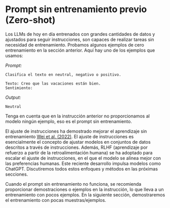 # Prompt sin entrenamiento previo (Zero-shot)

Los LLMs de hoy en día entrenados con grandes cantidades de datos y ajustados para seguir instrucciones, son capaces de realizar tareas sin necesidad de entrenamiento. Probamos algunos ejemplos de cero entrenamiento en la sección anterior. Aquí hay uno de los ejemplos que usamos:

*Prompt:*
```
Clasifica el texto en neutral, negativo o positivo. 

Texto: Creo que las vacaciones están bien.
Sentimiento:
```

*Output:*
```
Neutral
```

Tenga en cuenta que en la instrucción anterior no proporcionamos al modelo ningún ejemplo, eso es el prompt sin entrenamiento.

El ajuste de instrucciones ha demostrado mejorar el aprendizaje sin entrenamiento [Wei et al. (2022)](https://arxiv.org/pdf/2109.01652.pdf). El ajuste de instrucciones es esencialmente el concepto de ajustar modelos en conjuntos de datos descritos a través de instrucciones. Además, RLHF (aprendizaje por refuerzo a partir de la retroalimentación humana) se ha adoptado para escalar el ajuste de instrucciones, en el que el modelo se alinea mejor con las preferencias humanas. Este reciente desarrollo impulsa modelos como ChatGPT. Discutiremos todos estos enfoques y métodos en las próximas secciones.

Cuando el prompt sin entrenamiento no funciona, se recomienda proporcionar demostraciones o ejemplos en la instrucción, lo que lleva a un entrenamiento con pocos ejemplos. En la siguiente sección, demostraremos el entrenamiento con pocas muestras/ejemplos.
